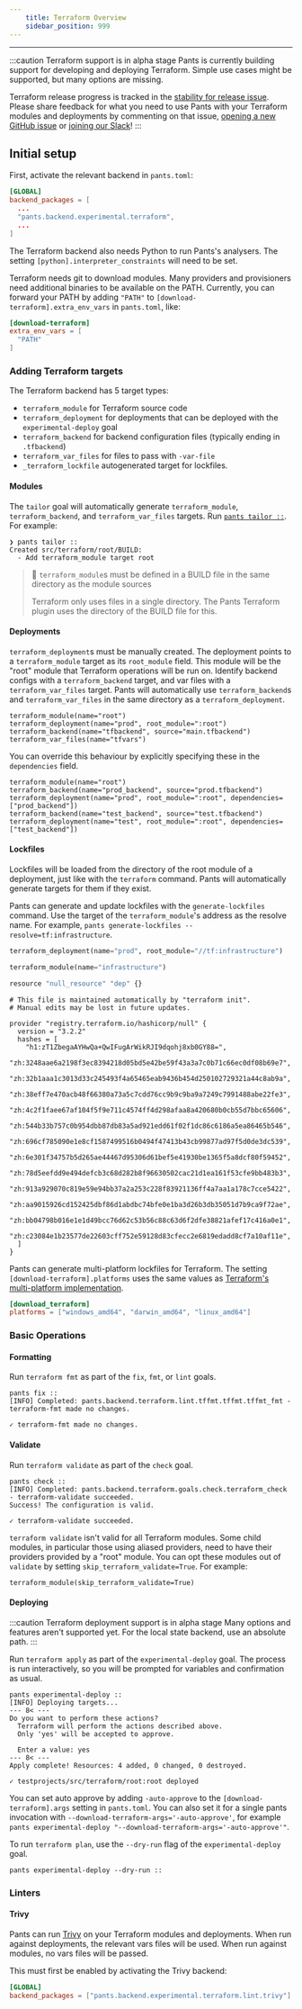 ```yaml
---
    title: Terraform Overview
    sidebar_position: 999
---
```


---

:::caution Terraform support is in alpha stage
Pants is currently building support for developing and deploying Terraform. Simple use cases might be supported, but many options are missing.

Terraform release progress is tracked in the [stability for release issue](https://github.com/pantsbuild/pants/issues/21119).
Please share feedback for what you need to use Pants with your Terraform modules and deployments by commenting on that issue, [opening a new GitHub issue](https://github.com/pantsbuild/pants/issues/new/choose) or [joining our Slack](/community/getting-help)!
:::

## Initial setup

First, activate the relevant backend in `pants.toml`:

```toml title="pants.toml"
[GLOBAL]
backend_packages = [
  ...
  "pants.backend.experimental.terraform",
  ...
]
```

The Terraform backend also needs Python to run Pants's analysers. The setting `[python].interpreter_constraints` will need to be set.

Terraform needs git to download modules. Many providers and provisioners need additional binaries to be available on the PATH. Currently, you can forward your PATH by adding `"PATH"` to `[download-terraform].extra_env_vars` in `pants.toml`, like:
```toml pants.toml
[download-terraform]
extra_env_vars = [
  "PATH"
]
```

### Adding Terraform targets

The Terraform backend has 5 target types:

- `terraform_module` for Terraform source code
- `terraform_deployment` for deployments that can be deployed with the `experimental-deploy` goal
- `terraform_backend` for backend configuration files (typically ending in `.tfbackend`)
- `terraform_var_files` for files to pass with `-var-file`
- `_terraform_lockfile` autogenerated target for lockfiles.

#### Modules

The `tailor` goal will automatically generate `terraform_module`, `terraform_backend`, and `terraform_var_files` targets. Run [`pants tailor ::`](../getting-started/initial-configuration.mdx#5-generate-build-files). For example:

```
❯ pants tailor ::
Created src/terraform/root/BUILD:
  - Add terraform_module target root
```

> 🚧 `terraform_module`s must be defined in a BUILD file in the same directory as the module sources
>
> Terraform only uses files in a single directory. The Pants Terraform plugin uses the directory of the BUILD file for this.

#### Deployments

`terraform_deployment`s must be manually created. The deployment points to a `terraform_module` target as its `root_module` field. This module will be the "root" module that Terraform operations will be run on. Identify backend configs with a `terraform_backend` target, and var files with a `terraform_var_files` target. Pants will automatically use `terraform_backend`s and `terraform_var_files` in the same directory as a `terraform_deployment`.

```
terraform_module(name="root")
terraform_deployment(name="prod", root_module=":root")
terraform_backend(name="tfbackend", source="main.tfbackend")
terraform_var_files(name="tfvars")
```

You can override this behaviour by explicitly specifying these in the `dependencies` field.

```
terraform_module(name="root")
terraform_backend(name="prod_backend", source="prod.tfbackend")
terraform_deployment(name="prod", root_module=":root", dependencies=["prod_backend"])
terraform_backend(name="test_backend", source="test.tfbackend")
terraform_deployment(name="test", root_module=":root", dependencies=["test_backend"])
```

#### Lockfiles

Lockfiles will be loaded from the directory of the root module of a deployment, just like with the `terraform` command. Pants will automatically generate targets for them if they exist.

Pants can generate and update lockfiles with the `generate-lockfiles` command. Use the target of the `terraform_module`'s address as the resolve name. For example, `pants generate-lockfiles --resolve=tf:infrastructure`.

```python tab={"label":"prod/BUILD"}
terraform_deployment(name="prod", root_module="//tf:infrastructure")
```

```python tab={"label":"tf/BUILD"}
terraform_module(name="infrastructure")
```

```python tab={"label":"tf/main.tf"}
resource "null_resource" "dep" {}
```

```hcl tab={"label":"tf/.terraform.lock.hcl"}
# This file is maintained automatically by "terraform init".
# Manual edits may be lost in future updates.

provider "registry.terraform.io/hashicorp/null" {
  version = "3.2.2"
  hashes = [
    "h1:zT1ZbegaAYHwQa+QwIFugArWikRJI9dqohj8xb0GY88=",
    "zh:3248aae6a2198f3ec8394218d05bd5e42be59f43a3a7c0b71c66ec0df08b69e7",
    "zh:32b1aaa1c3013d33c245493f4a65465eab9436b454d250102729321a44c8ab9a",
    "zh:38eff7e470acb48f66380a73a5c7cdd76cc9b9c9ba9a7249c7991488abe22fe3",
    "zh:4c2f1faee67af104f5f9e711c4574ff4d298afaa8a420680b0cb55d7bbc65606",
    "zh:544b33b757c0b954dbb87db83a5ad921edd61f02f1dc86c6186a5ea86465b546",
    "zh:696cf785090e1e8cf1587499516b0494f47413b43cb99877ad97f5d0de3dc539",
    "zh:6e301f34757b5d265ae44467d95306d61bef5e41930be1365f5a8dcf80f59452",
    "zh:78d5eefdd9e494defcb3c68d282b8f96630502cac21d1ea161f53cfe9bb483b3",
    "zh:913a929070c819e59e94bb37a2a253c228f83921136ff4a7aa1a178c7cce5422",
    "zh:aa9015926cd152425dbf86d1abdbc74bfe0e1ba3d26b3db35051d7b9ca9f72ae",
    "zh:bb04798b016e1e1d49bcc76d62c53b56c88c63d6f2dfe38821afef17c416a0e1",
    "zh:c23084e1b23577de22603cff752e59128d83cfecc2e6819edadd8cf7a10af11e",
  ]
}
```

Pants can generate multi-platform lockfiles for Terraform. The setting `[download-terraform].platforms` uses the same values as [Terraform's multi-platform implementation](https://developer.hashicorp.com/terraform/cli/commands/providers/lock#specifying-target-platforms).

```toml title=pants.toml
[download_terraform]
platforms = ["windows_amd64", "darwin_amd64", "linux_amd64"]
```

### Basic Operations

#### Formatting

Run `terraform fmt` as part of the `fix`, `fmt`, or `lint` goals.

```
pants fix ::
[INFO] Completed: pants.backend.terraform.lint.tffmt.tffmt.tffmt_fmt - terraform-fmt made no changes.

✓ terraform-fmt made no changes.
```

#### Validate

Run `terraform validate` as part of the `check` goal.

```
pants check ::
[INFO] Completed: pants.backend.terraform.goals.check.terraform_check - terraform-validate succeeded.
Success! The configuration is valid.

✓ terraform-validate succeeded.

```

`terraform validate` isn't valid for all Terraform modules. Some child modules, in particular those using aliased providers, need to have their providers provided by a "root" module. You can opt these modules out of `validate` by setting `skip_terraform_validate=True`. For example:

```
terraform_module(skip_terraform_validate=True)
```

#### Deploying

:::caution Terraform deployment support is in alpha stage
Many options and features aren't supported yet.
For the local state backend, use an absolute path.
:::

Run `terraform apply` as part of the `experimental-deploy` goal. The process is run interactively, so you will be prompted for variables and confirmation as usual.

```
pants experimental-deploy ::
[INFO] Deploying targets...
--- 8< ---
Do you want to perform these actions?
  Terraform will perform the actions described above.
  Only 'yes' will be accepted to approve.

  Enter a value: yes
--- 8< ---
Apply complete! Resources: 4 added, 0 changed, 0 destroyed.

✓ testprojects/src/terraform/root:root deployed
```

You can set auto approve by adding `-auto-approve` to the `[download-terraform].args` setting in `pants.toml`. You can also set it for a single pants invocation with `--download-terraform-args='-auto-approve'`, for example `pants experimental-deploy "--download-terraform-args='-auto-approve'"`.

To run `terraform plan`, use the `--dry-run` flag of the `experimental-deploy` goal.

```
pants experimental-deploy --dry-run ::
```

### Linters

#### Trivy

Pants can run [Trivy](https://github.com/aquasecurity/trivy) on your Terraform modules and deployments. When run against deployments, the relevant vars files will be used. When run against modules, no vars files will be passed.

This must first be enabled by activating the Trivy backend:

```toml title="pants.toml"
[GLOBAL]
backend_packages = ["pants.backend.experimental.terraform.lint.trivy"]
```
